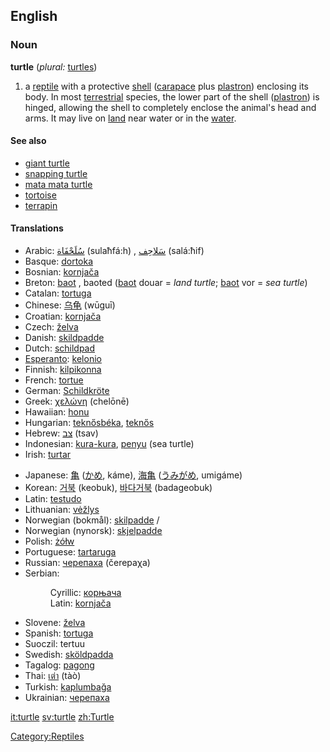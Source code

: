 ==English==
=== Noun ===
'''turtle''' (''plural:'' [[turtles]])

#a [[reptile]] with a protective [[shell]] ([[carapace]] plus [[plastron]]) enclosing its body. In most [[terrestrial]] species, the lower part of the shell ([[plastron]]) is hinged, allowing the shell to completely enclose the animal's head and arms. It may live on [[land]] near water or in the [[water]].

==== See also ====
*[[giant turtle]]
*[[snapping turtle]]
*[[mata mata turtle]]
*[[tortoise]]
*[[terrapin]]

====Translations====
{{top}}
*Arabic: [[سلحفاة|سُلَحْفَاة]] (sulaħfá:h) {{f}}, [[سلحفاة|سَلاحِف]] (salá:ħif) {{p}}
*Basque: [[dortoka]]
*Bosnian: [[kornjača#Bosnian|kornjača]] {{f}}
*Breton: [[baot]] {{f}}, baoted {{p}} ([[baot]] douar = ''land turtle''; [[baot]] vor = ''sea turtle'')
*Catalan: [[tortuga]] {{f}}
*Chinese: [[乌龟]] (wūguī)
*Croatian: [[kornjača#Croatian|kornjača]] {{f}}
*Czech: [[želva]]
*Danish: [[skildpadde]]
*Dutch: [[schildpad]] {{f}}
*[[Esperanto]]: [[kelonio]]
*Finnish: [[kilpikonna]]
*French: [[tortue]] {{f}}
*German: [[Schildkröte]] {{f}}
*Greek: [[χελώνη]] (chelōnē) {{f}}
*Hawaiian: [[honu]]
*Hungarian: [[teknősbéka]], [[teknős]]
*Hebrew: [[צב]] (tsav) {{m}}
*Indonesian: [[kura-kura]], [[penyu]] (sea turtle)
*Irish: [[turtar]] {{m}}
{{mid}}
*Japanese: [[亀]] ([[かめ]], káme), [[海亀]] ([[うみがめ]], umigáme)
*Korean: [[거북]] (keobuk), [[바다거북]] (badageobuk)
*Latin: [[testudo]] {{f}}
*Lithuanian: [[vėžlys]] {{m}}
*Norwegian (bokmål): [[skilpadde]] {{f}}/{{m}}
*Norwegian (nynorsk): [[skjelpadde]] {{f}}
*Polish: [[żółw]] {{m}}
*Portuguese: [[tartaruga]] {{f}}
*Russian: [[черепаха]] (čerepaχa) {{f}}
*Serbian:
*:Cyrillic: [[корњача#Serbian|корњача]] {{f}}
*:Latin: [[kornjača#Serbian|kornjača]] {{f}}
*Slovene: [[želva]] {{f}}
*Spanish: [[tortuga]] {{f}}
*Suoczil: tertuu
*Swedish: [[sköldpadda]]
*Tagalog: [[pagong]]
*Thai: [[เต่า]] (tàò)
*Turkish: [[kaplumbağa]]
*Ukrainian: [[черепаха]]
{{bottom}}

[[Category:Reptiles]]

[[it:turtle]]
[[sv:turtle]]
[[zh:Turtle]]